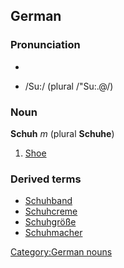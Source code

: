 ==German==
===Pronunciation===
*{{IPA|/ʃuː/ (plural /ˈʃuː.ə/)}}
*{{SAMPA}} /Su:/ (plural /"Su:.@/)

===Noun===
'''Schuh''' ''m'' (plural '''Schuhe''') 
#[[shoe|Shoe]]

===Derived terms===
*[[Schuhband]]
*[[Schuhcreme]]
*[[Schuhgröße]]
*[[Schuhmacher]]

[[Category:German nouns]]
